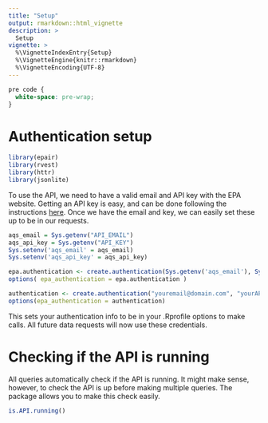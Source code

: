 ```yaml
---
title: "Setup"
output: rmarkdown::html_vignette
description: >
  Setup
vignette: >
  %\VignetteIndexEntry{Setup}
  %\VignetteEngine{knitr::rmarkdown}
  %\VignetteEncoding{UTF-8}
---
```


```css
pre code {
  white-space: pre-wrap;
}
```

# Authentication setup

```r
library(epair)
library(rvest)
library(httr)
library(jsonlite)
```

To use the API, we need to have a valid email and API key with the EPA website. Getting an API key is easy, and can be done following the instructions [here](https://aqs.epa.gov/aqsweb/documents/data_api.html#signup). 
Once we have the email and key, we can easily set these up to be in our requests. 

```r
aqs_email = Sys.getenv("API_EMAIL")
aqs_api_key = Sys.getenv("API_KEY")
Sys.setenv('aqs_email' = aqs_email)
Sys.setenv('aqs_api_key' = aqs_api_key)

epa.authentication <- create.authentication(Sys.getenv('aqs_email'), Sys.getenv('aqs_api_key'))
options( epa_authentication = epa.authentication )
```

```r
authentication <- create.authentication("youremail@domain.com", "yourAPIkey")
options(epa_authentication = authentication)
```
This sets your authentication info to be in your .Rprofile options to make calls. All future data requests will now use these credentials.

# Checking if the API is running

All queries automatically check if the API is running. It might make sense, however, to check the API is up before making multiple queries. The package allows you to make this check easily. 

```r
is.API.running()
```


